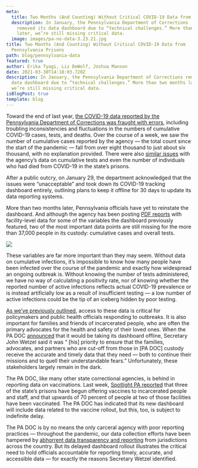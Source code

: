 ```yaml
---
meta:
  title: Two Months (And Counting) Without Critical COVID-19 Data from Pennsylvania Prisons
  description: In January, the Pennsylvania Department of Corrections
    removed its data dashboard due to “technical challenges.” More than two months
    later, we’re still missing critical data.
  image: images/pa-no-data-3.23.21.jpg
title: Two Months (And Counting) Without Critical COVID-19 Data from
  Pennsylvania Prisons
path: blog/pennsylvania-data
featured: true
author: Erika Tyagi, Liz DeWolf, Joshua Manson
date: 2021-03-30T14:18:03.720Z
description: In January, the Pennsylvania Department of Corrections removed its
  data dashboard due to “technical challenges.” More than two months later,
  we’re still missing critical data.
isBlogPost: true
template: blog
---
```


Toward the end of last year, [the COVID-19 data reported by the Pennsylvania Department of Corrections was fraught with errors](https://www.post-gazette.com/news/crime-courts/2021/02/01/pennsylvania-corrections-prisons-significant-flaws-coronavirus-data-health-prisoners-tests/stories/202102010067), including troubling inconsistencies and fluctuations in the numbers of cumulative COVID-19 cases, tests, and deaths. Over the course of a week, we saw the number of cumulative cases reported by the agency — the total count since the start of the pandemic — fall from over eight thousand to just about six thousand, with no explanation provided. There were also [similar issues](https://www.inquirer.com/opinion/editorials/prison-coronavirus-data-pennsylvania-corrections-covid-dashboard-20201229.html) with the agency’s data on cumulative tests and even the number of individuals who had died from COVID-19 in the state’s prisons.

After a public outcry, on January 29, the department acknowledged that the issues were “unacceptable” and took down its COVID-19 tracking dashboard entirely, outlining plans to keep it offline for 30 days to update its data reporting systems.

More than two months later, Pennsylvania officials have yet to reinstate the dashboard. And although the agency has been posting [PDF reports](https://www.cor.pa.gov/Documents/DOC-COVID-19-Daily-Count.pdf) with facility-level data for some of the variables the dashboard previously featured, two of the most important data points are still missing for the more than 37,000 people in its custody: cumulative cases and overall tests.

![](images/pa-no-data-3.23.21.jpg)

These variables are far more important than they may seem. Without data on cumulative infections, it’s impossible to know how many people have been infected over the course of the pandemic and exactly how widespread an ongoing outbreak is. Without knowing the number of tests administered, we have no way of calculating a positivity rate, nor of knowing whether the reported number of active infections reflects actual COVID-19 prevalence or is instead artificially low as a result of insufficient testing — a low number of active infections could be the tip of an iceberg hidden by poor testing.

[As we’ve previously outlined](https://uclacovidbehindbars.org/blog/data-reporting), access to these data is critical for policymakers and public health officials responding to outbreaks. It is also important for families and friends of incarcerated people, who are often the primary advocates for the health and safety of their loved ones. When the PA DOC [announced](https://www.media.pa.gov/Pages/corrections_details.aspx?newsid=495) that it would be taking its dashboard offline, Secretary John Wetzel said it was “ [his] priority to ensure that the families, advocates, and partners who are cut-off from those in [PA DOC] custody receive the accurate and timely data that they need — both to continue their missions and to quell their understandable fears.” Unfortunately, these stakeholders largely remain in the dark.

The PA DOC, like many other state correctional agencies, is behind in reporting data on vaccinations. Last week, [Spotlight PA reported](https://www.inquirer.com/health/coronavirus/spl/pa-coronavirus-covid-vaccine-prison-incentive-inmates-corrections-20210317.html) that three of the state’s prisons have begun offering vaccines to incarcerated people and staff, and that upwards of 70 percent of people at two of those facilities have been vaccinated. The PA DOC has indicated that its new dashboard will include data related to the vaccine rollout, but this, too, is subject to indefinite delay.

The PA DOC is by no means the only carceral agency with poor reporting practices — throughout the pandemic, our data collection efforts have been hampered by [abhorrent data transparency and reporting](https://uclacovidbehindbars.org/blog/scorecard) from jurisdictions across the country. But its delayed dashboard rollout illustrates the critical need to hold officials accountable for reporting timely, accurate, and accessible data — for exactly the reasons Secretary Wetzel identified.
